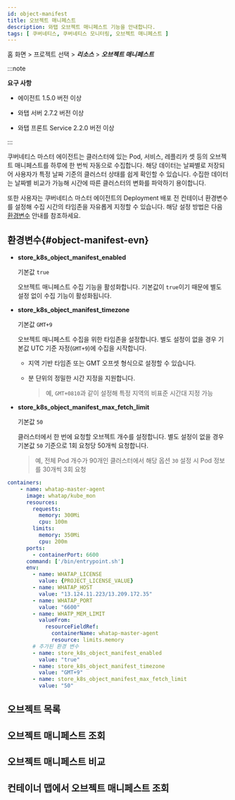 ```yaml
---
id: object-manifest
title: 오브젝트 매니페스트
description: 와탭 오브젝트 매니페스트 기능을 안내합니다.
tags: [ 쿠버네티스, 쿠버네티스 모니터링, 오브젝트 매니페스트 ]
---
```


홈 화면 > 프로젝트 선택 > ***리소스*** > ***오브젝트 매니페스트*** 

:::note 

**요구 사항**

* 에이전트 1.5.0 버전 이상

* 와탭 서버 2.7.2 버전 이상 

* 와탭 프론트 Service 2.2.0 버전 이상

:::

쿠버네티스 마스터 에이전트는 클러스터에 있는 Pod, 서비스, 레플리카 셋 등의 오브젝트 매니페스트를 하루에 한 번씩 자동으로 수집합니다. 해당 데이터는 날짜별로 저장되어 사용자가 특정 날짜 기준의 클러스터 상태를 쉽게 확인할 수 있습니다. 수집한 데이터는 날짜별 비교가 가능해 시간에 따른 클러스터의 변화를 파악하기 용이합니다. 

또한 사용자는 쿠버네티스 마스터 에이전트의 Deployment 배포 전 컨테이너 환경변수를 설정해 수집 시간의 타임존을 자유롭게 지정할 수 있습니다. 해당 설정 방법은 다음 [환경변수](#object-manifest-evn) 안내를 참조하세요. 

## 환경변수{#object-manifest-evn}

* **store_k8s_object_manifest_enabled**

  기본값 `true`

  오브젝트 매니페스트 수집 기능을 활성화합니다. 기본값이 `true`이기 때문에 별도 설정 없이 수집 기능이 활성화됩니다.

* **store_k8s_object_manifest_timezone**

  기본값 `GMT+9`

  오브젝트 매니페스트 수집을 위한 타임존을 설정합니다. 별도 설정이 없을 경우 기본값 UTC 기준 자정(`GMT+9`)에 수집을 시작합니다. 
  
  * 지역 기반 타임존 또는 GMT 오프셋 형식으로 설정할 수 있습니다. 

  * 분 단위의 정밀한 시간 지정을 지원합니다. 

    > 예, `GMT+0810`과 같이 설정해 특정 지역의 비표준 시간대 지정 가능

* **store_k8s_object_manifest_max_fetch_limit**

  기본값 `50`

  클러스터에서 한 번에 요청할 오브젝트 개수를 설정합니다. 별도 설정이 없을 경우 기본값 `50` 기준으로 1회 요청당 50개씩 요청합니다. 

  > 예, 전체 Pod 개수가 90개인 클러스터에서 해당 옵션 `30` 설정 시 Pod 정보를 30개씩 3회 요청


```yaml 
containers:
	- name: whatap-master-agent
	  image: whatap/kube_mon
	  resources:
	    requests:
	      memory: 300Mi
	      cpu: 100m
	    limits:
	      memory: 350Mi
	      cpu: 200m
	  ports:
	    - containerPort: 6600
	  command: ['/bin/entrypoint.sh']
	  env:
	    - name: WHATAP_LICENSE
	      value: {PROJECT_LICENSE_VALUE}
	    - name: WHATAP_HOST
	      value: "13.124.11.223/13.209.172.35"
	    - name: WHATAP_PORT
	      value: "6600"
	    - name: WHATP_MEM_LIMIT
	      valueFrom:
	        resourceFieldRef:
	          containerName: whatap-master-agent
	          resource: limits.memory
	    # 추가된 환경 변수
	    - name: store_k8s_object_manifest_enabled
	      value: "true"
	    - name: store_k8s_object_manifest_timezone
	      value: "GMT+9"
	    - name: store_k8s_object_manifest_max_fetch_limit
	      value: "50"
```

## 오브젝트 목록 

## 오브젝트 매니페스트 조회 

## 오브젝트 매니페스트 비교 

## 컨테이너 맵에서 오브젝트 매니페스트 조회 